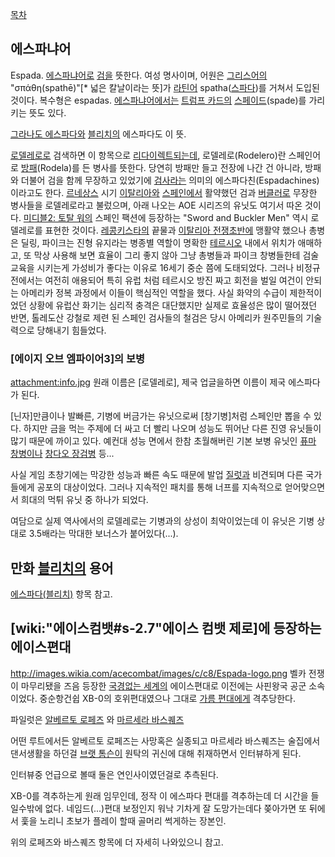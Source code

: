 [[목차]]

== 에스파냐어 ==
Espada. [[에스파냐어]]로 [[검]]을 뜻한다. 여성 명사이며, 어원은 [[그리스어]]의 "σπάθη(spathē)"[* 넓은 칼날이라는 뜻]가 [[라틴어]] spatha([[스파다]])를 거쳐서 도입된 것이다. 복수형은 espadas. [[에스파냐어]]에서는 [[트럼프 카드]]의 [[스페이드]](spade)를 가리키는 뜻도 있다.

[[그라나도 에스파다]]와 [[블리치]]의 에스파다도 이 뜻.

[[로델레로]]로 검색하면 이 항목으로 [[리다이렉트]]되는데, 로델레로(Rodelero)란 스페인어로 [[방패]](Rodela)를 든 병사를 뜻한다. 당연히 방패만 들고 전장에 나간 건 아니라, 방패와 더불어 검을 함께 무장하고 있었기에 [[검사]]라는 의미의 에스파다친(Espadachines)이라고도 한다. [[르네상스]] 시기 [[이탈리아]]와 [[스페인]]에서 활약했던 검과 [[버클러]]로 무장한 병사들을 로델레로라고 불렀으며, 아래 나오는 AOE 시리즈의 유닛도 여기서 따온 것이다. [[미디블2: 토탈 워]]의 스페인 팩션에 등장하는 "Sword and Buckler Men" 역시 로델레로를 표현한 것이다. [[레콩키스타]]의 끝물과 [[이탈리아 전쟁]]초반에 맹활약 했으나 총병은 딜링, 파이크는 진형 유지라는 병종별 역할이 명확한 [[테르시오]] 내에서 위치가 애매하고, 또 막상 사용해 보면 효율이 그리 좋지 않아 그냥 총병들과 파이크 창병들한테 검술 교육을 시키는게 가성비가 좋다는 이유로 16세기 중순 쯤에 도태되었다. 그러나 비정규전에서는 여전히 애용되어 특히 유럽 처럼 테르시오 방진 짜고 회전을 벌일 여건이 안되는 아메리카 정복 과정에서 이들이 핵심적인 역할을 했다. 사실 화약의 수급이 제한적이었던 상황에 유럽산 화기는 심리적 충격은 대단했지만 실제로 효율성은 많이 떨어졌던 반면, 톨레도산 강철로 제련 된 스페인 검사들의 철검은 당시 아메리카 원주민들의 기술력으로 당해내기 힘들었다.  

=== [에이지 오브 엠파이어3]의 보병 ===
attachment:info.jpg
원래 이름은 [로델레로], 제국 업글을하면 이름이 제국 에스파다가 된다.

[닌자]만큼이나 발빠른, 기병에 버금가는 유닛으로써 [창기병]처럼 스페인만 뽑을 수 있다. 하지만 금을 먹는 주제에 더 싸고 더 빨리 나오며 성능도 뛰어난 다른 진영 유닛들이 많기 때문에 까이고 있다. 예컨대 성능 면에서 한참 초월해버린 기본 보병 유닛인 [[퓨마 창병]]이나 [[창다오 장검병]] 등...

사실 게임 초창기에는 막강한 성능과 빠른 속도 때문에 발업 [[질럿]]과 비견되며 다른 국가들에게 공포의 대상이었다. 그러나 지속적인 패치를 통해 너프를 지속적으로 얻어맞으면서 희대의 먹튀 유닛 중 하나가 되었다.

여담으로 실제 역사에서의 로델레로는 기병과의 상성이 최악이었는데 이 유닛은 기병 상대로 3.5배라는 막대한 보너스가 붙어있다(...).
== 만화 [[블리치]]의 용어 ==
[[에스파다(블리치)]] 항목 참고.

== [wiki:"에이스컴뱃#s-2.7"에이스 컴뱃 제로]에 등장하는 에이스편대 ==

http://images.wikia.com/acecombat/images/c/c8/Espada-logo.png
벨카 전쟁이 마무리됐을 즈음 등장한 [[국경없는 세계]]의 에이스편대로 이전에는 사핀왕국 공군 소속이었다. 중순항건쉽 XB-0의 호위편대였으나 그대로 [[가름 편대]]에게 격추당한다.

파일럿은 [[알베르토 로페즈]] 와 [[마르세라 바스퀘즈]]

어떤 루트에서든 알베르토 로페즈는 사망혹은 실종되고 마르세라 바스퀘즈는 술집에서 댄서생활을 하던걸 [[브랫 톰슨]]이 원탁의 귀신에 대해 취재하면서 인터뷰하게 된다.

인터뷰중 언급으로 볼때 둘은 연인사이였던걸로 추측된다.

XB-0를 격추하는게 원래 임무인데, 정작 이 에스파다 편대를 격추하는데 더 시간을 들일수밖에 없다. 네임드(...)편대 보정인지 워낙 기차게 잘 도망가는데다 쫒아가면 또 뒤에서 훛을 노리니 초보가 플레이 할때 골머리 썩게하는 장본인.

위의 로페즈와 바스퀘즈 항목에 더 자세히 나와있으니 참고.
